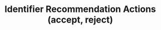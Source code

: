 ---
openapi: firework-v4-openapi post /firework/v4/identifier-recommendations/actions
title: Identifier Recommendation Actions (accept, reject)
---